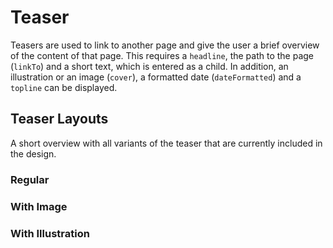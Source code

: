 
<Meta title="Components/Teaser" component={Teaser} />

# Teaser

Teasers are used to link to another page and give the user a brief overview of the content of that page.
This requires a `headline`, the path to the page (`linkTo`) and a short text, which is entered as a child.
In addition, an illustration or an image (`cover`), a formatted date (`dateFormatted`) and a `topline` can be displayed.

## Teaser Layouts
A short overview with all variants of the teaser that are currently included in the design.

### Regular

<Canvas>
  <Story story={Regular}/>
</Canvas>

### With Image

<Canvas>
  <Story story={WithImage}/>
</Canvas>

### With Illustration

<Canvas>
  <Story story={WithIllustration}/>
</Canvas>

